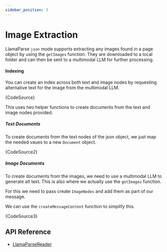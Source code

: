 ```yaml
---
sidebar_position: 3
---
```



# Image Extraction

LlamaParse `json` mode supports extracting any images found in a page object by using the `getImages` function. They are downloaded to a local folder and can then be sent to a multimodal LLM for further processing.

#### Indexing

You can create an index across both text and image nodes by requesting alternative text for the image from the multimodal LLM.

<CodeBlock language="ts">{CodeSource}</CodeBlock>

This uses two helper functions to create documents from the text and image nodes provided.

##### Text Documents

To create documents from the text nodes of the json object, we just map the needed vaues to a new `Document` object.

<CodeBlock language="ts">{CodeSource2}</CodeBlock>

##### Image Documents

To create documents from the images, we need to use a multimodal LLM to generate alt text. This is also where we actually use the `getImages` function.

For this we need to pass create `ImageNodes` and add them as part of our message.

We can use the `createMessageContent` function to simplify this.

<CodeBlock language="ts">{CodeSource3}</CodeBlock>

## API Reference

- [LlamaParseReader](../api/classes/LlamaParseReader.md)

